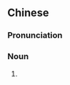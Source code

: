 ==Chinese==
{{zh-forms|s=哈尔札克|gloss=-}}

===Pronunciation===
{{zh-pron
|m=hā'ěrzhákè
|cat=n
}}

===Noun===
{{zh-noun}}

# {{lb|zh|obsolete}} {{zh-alt-name|艾捷克}}